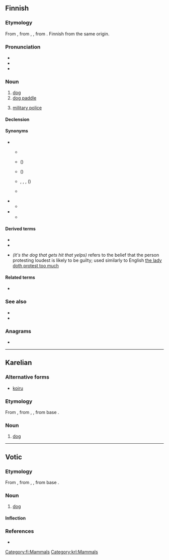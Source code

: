 {{also|Koira}}
==Finnish==
{{wikipedia|lang=fi}}

===Etymology===
From {{inh|fi|fiu-fin-pro|*koira}}, from {{inh|fi|urj-pro||*kojra}}, {{m|urj-pro|*kojera}}, from {{der|fi|urj-pro|*koje|*koj(e)-|male, man}}. Finnish {{m|fi|koiras}} from the same origin.

===Pronunciation===
* {{fi-IPA}}
* {{rhymes|lang=fi|oirɑ}}
* {{hyphenation|koi|ra|lang=fi}}

===Noun===
{{fi-noun}}

# [[dog]]
# [[dog paddle]] {{gloss|swimming stroke}}
# {{lb|fi|military slang}} [[military police]]

====Declension====
{{fi-decl-koira|koir|||a}}

====Synonyms====
* {{sense|dog}}
** {{q|archaic}} {{l|fi|peni}}
** {{q|baby talk}} {{l|fi|hauva}} ({{l|en|doggy}})
** {{q|old, poetic}} {{l|fi|hurtta}} ({{l|en|hound dog}})
** {{q|derogatory}} {{l|fi|rakki}}, {{l|fi|piski}}, {{l|fi|murre}}, {{l|fi|tiisti}} ({{l|en|mongrel}})
** {{q|dialectal, humorous}} {{l|fi|hunttu}}
* {{sense|swimming stroke}}
** {{l|fi|koiranuinti}}
* {{sense|military police}}
** {{l|fi|sotilaspoliisi}}

====Derived terms====
* {{l|fi|koiramainen}}
* {{l|fi|koiruus}}
* {{l|fi|se koira älähtää, johon kalikka kalahtaa}} ''(it's the dog that gets hit that yelps)'' refers to the belief that the person protesting loudest is likely to be guilty; used similarly to English [[the lady doth protest too much]]
{{der4|lang=fi|title=Concrete compounds|ajokoira|bernhardinkoira|dalmatiankoira|eskimokoira|faraokoira|hirvikoira|homekoira|huumekoira|jälkikoira|jäniskoira|kääpiökoira|kahlekoira|kanakoira|karhukoira|käyttökoira|kiinanpalatsikoira|koiraeläin|koiraemo|koirakilpailu|koirakoulu|koiralauma|koiranäyttely|koiranelämä|koirankarva|koirankasvattaja|koirankeksi|koirankirppu|koirankoppi|koiranpenikka|koiranpentu|koiranvahti|koirapoliisi|koirapuisto|koirarotu|koirasusi|koiratarha|koiravaljakko|koiravero|kulkukoira|kuulokoira|lahokoira|laivakoira|lapinkoira|lapinporokoira|lintukoira|luolakoira|malmikoira|maltankoira|mäyräkoira|metsästyskoira|newfoundlandinkoira|opaskoira|paimenkoira|palveluskoira|pelastuskoira|pentukoira|perhoskoira|poikakoira|poliisikoira|pommikoira|porokoira|pyreneittenkoira|rakkikoira|rauniokoira|rotukoira|samojedinkoira|seurakoira|sotakoira|supikoira|susikoira|sylikoira|tyttökoira|uroskoira|vahtikoira|vainukoira|vartiokoira|verikoira|vetokoira|vihikoira|villakoira|vinttikoira}}
{{der4|lang=fi|title=Figurative compounds|koiranheinä|koiranheisi|koiranilma|koirankieli|koirankorva|koiranköynnös|koirankuje|koirankuri|koiranleuka|koirannauris|koiranpensas|koiranpommi|koiranputki|koiranuinti|koiranuni|koiranvirka|laiskakoira}}

====Related terms====
* {{l|fi|koiras}}

===See also===
* {{l|fi|narttu}}
* {{l|fi|penikka}}

===Anagrams===
* {{anagrams|fi|Kairo|kiroa|koria|okria}}

[[Category:fi:Mammals]]

----

==Karelian==

===Alternative forms===
* [[koiru]]

===Etymology===
From {{inh|krl|fiu-fin-pro|*koira}}, from {{etyl|urj-pro|krl}} {{m|urj-pro|*kojra}}, {{m|urj-pro|*kojera}}, from {{etyl|urj-pro|krl}} base {{m|urj-pro|*koj(e)-||male, human}}.

===Noun===
{{krl-noun}}

# [[dog]]

[[Category:krl:Mammals]]

----

==Votic==

===Etymology===
From {{inh|vot|fiu-fin-pro|*koira}}, from {{etyl|urj-pro|vot}} {{m|urj-pro|*kojra}}, {{m|urj-pro|*kojera}}, from {{etyl|urj-pro|vot}} base {{m|urj-pro|*koj(e)-||male, human}}.

===Noun===
{{vot-noun|koiraa|koiraa}}

# [[dog]]

====Inflection====
{{vot-decl|koira|koiraa|koiraa|koiraa|koiraz|koirass|koiralõ|koirall|koiralt|koirassi|koirana|koiraka|koiralõssa|koirad|koirõje|koirõit|koirõisõ|koirõiz|koirõiss|koirõilõ|koirõil|koirõlt|koirõissi|koirõina|koirõika|koirõilõssa}}

===References===
* {{R:vot:VKS}}

{{topics|vot|Canids}}